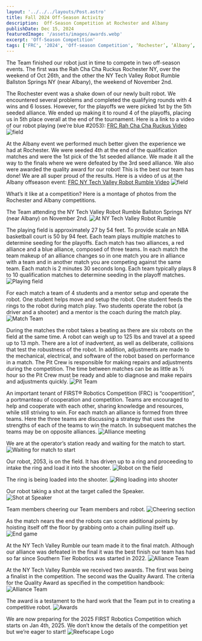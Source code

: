 ```yaml
---
layout: '../../../layouts/Post.astro'
title: Fall 2024 Off-Season Activity
description:  Off-Season Competition at Rochester and Albany  
publishDate: Dec 15, 2024
featuredImage: '/assets/images/awards.webp'
excerpt: 'Off-Season Competition'
tags: ['FRC', '2024', 'Off-season Competition', ‘Rochester’, ‘Albany’, 'FIRST®', ]
---
```


The Team finished our robot just in time to compete in two off-season events. The first was the Rah Cha Cha Ruckus Rochester NY, over the weekend of Oct 26th, and the other the NY Tech Valley Robot Rumble Ballston Springs NY (near Albany), the weekend of November 2nd. 

The Rochester event was a shake down of our newly built robot.  We encountered several problems and completed the qualifying rounds with 4 wins and 6 losses.  However, for the playoffs we were picked 1st by the 5th seeded alliance. We ended up making it to round 4 of the playoffs, placing us in 5th place overall at the end of the tournament. Here is a link to a video of our robot playing (we’re blue #2053): 
<a href="https://www.youtube.com/watch?v=Eq4JNl4NrF4">FRC Rah Cha Cha Ruckus Video</a>
![field](/assets/images/Rochestervideo.webp)

At the Albany event we performed much better given the experience we had at Rochester.  We were seeded 4th at the end of the qualification matches and were the 1st pick of the 1st seeded alliance. We made it all the way to the finals where we were defeated by the 3rd seed alliance. We also were awarded the quality award for our robot! This is the best our team has done! We are all super proud of the results. Here is a video of us at the Albany offseason event: 
 <a href="https://www.youtube.com/watch?v=R5xfaUxMGW4">FRC NY Tech Valley Robot Rumble Video</a>
![field](/assets/images/Albanyvideo.webp)

What’s it like at a competition?  Here is a montage of photos from the Rochester and Albany competitions.

The Team attending the NY Tech Valley Robot Rumble Ballston Springs NY (near Albany) on November 2nd.
![At NY Tech Valley Robot Rumble](/assets/images/Team2053.webp)

The playing field is approximately 27 by 54 feet.  To provide scale an NBA basketball court is 50 by 94 feet.  Each team plays multiple matches to determine seeding for the playoffs.  Each match has two alliances, a red alliance and a blue alliance, composed of three teams.  In each match the team makeup of an alliance changes so in one match you are in alliance with a team and in another match you are competing against the same team.  Each match is 2 minutes 30 seconds long.  Each team typically plays 8 to 10 qualification matches to determine seeding in the playoff matches.
![Playing field](/assets/images/PlayingField.webp)

For each match a team of 4 students and a mentor setup and operate the robot.  One student helps move and setup the robot. One student feeds the rings to the robot during match play.  Two students operate the robot (a driver and a shooter) and a mentor is the coach during the match play.  
![Match Team](/assets/images/20241026_084406.webp)

During the matches the robot takes a beating as there are six robots on the field at the same time.  A robot can weigh up to 125 lbs and travel at a speed up to 13 mph.  There are a lot of inadvertent, as well as deliberate, collisions that test the robustness of the robot.  In addition, adjustments are made to the mechanical, electrical, and software of the robot based on performance in a match.  The Pit Crew is responsible for making repairs and adjustments during the competition.  The time between matches can be as little as ½ hour so the Pit Crew must be ready and able to diagnose and make repairs and adjustments quickly.
![Pit Team](/assets/images/PitTeam.webp)

An important tenant of FIRST® Robotics Competition (FRC) is “coopertition”, a portmanteau of cooperation and competition.  Teams are encouraged to help and cooperate with each other, sharing knowledge and resources, while still striving to win.  For each match an alliance is formed from three teams.  Here the three teams are discussing a strategy that uses the strengths of each of the teams to win the match.  In subsequent matches the teams may be on opposite alliances.
![Alliance meeting](/assets/images/20241026_095746.webp)

We are at the operator’s station ready and waiting for the match to start.
![Waiting for match to start](/assets/images/IMG_2449.webp)

Our robot, 2053, is on the field.  It has driven up to a ring and proceeding to intake the ring and load it into the shooter.
![Robot on the field](/assets/images/IMG_2497.webp)

The ring is being loaded into the shooter.
![Ring loading into shooter](/assets/images/IMG_2525.webp)

Our robot taking a shot at the target called the Speaker.  
![Shot at Speaker](/assets/images/IMG_2420.webp)

Team members cheering our Team members and robot.
![Cheering section](/assets/images/20241026_124958.webp)

As the match nears the end the robots can score additional points by hoisting itself off the floor by grabbing onto a chain pulling itself up.
![End game](/assets/images/IMG_2690.webp)

At the NY Tech Valley Rumble our team made it to the final match.  Although our alliance was defeated in the final it was the best finish our team has had so far since Southern Tier Robotics was started in 2022.
![Alliance Team](/assets/images/AllianceTeam.webp)

At the NY Tech Valley Rumble we received two awards.  The first was being a finalist in the competition.  The second was the Quality Award.  The criteria for the Quality Award as specified in the competition handbook:
![Alliance Team](/assets/images/Quality_Award.webp)

The award is a testament to the hard work that the Team put in to creating a competitive robot.
![Awards](/assets/images/awards.webp)

We are now preparing for the 2025 FIRST Robotics Competition which starts on Jan 4th, 2025.  We don’t know the details of the competition yet but we’re eager to start!
![Reefscape Logo](/assets/images/reefscape1.webp)